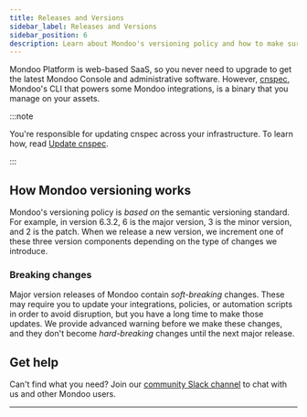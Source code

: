 ```yaml
---
title: Releases and Versions
sidebar_label: Releases and Versions
sidebar_position: 6
description: Learn about Mondoo's versioning policy and how to make sure you have the latest release
---
```


Mondoo Platform is web-based SaaS, so you never need to upgrade to get the latest Mondoo Console and administrative software. However, [cnspec](/platform/infra/opsys/mondoo-cnspec/), Mondoo's CLI that powers some Mondoo integrations, is a binary that you manage on your assets.

:::note

You're responsible for updating cnspec across your infrastructure. To learn how, read [Update cnspec](/cnspec/cnspec-adv-install/update/).

:::

## How Mondoo versioning works

Mondoo's versioning policy is _based on_ the semantic versioning standard. For example, in version 6.3.2, 6 is the major version, 3 is the minor version, and 2 is the patch. When we release a new version, we increment one of these three version components depending on the type of changes we introduce.

### Breaking changes

Major version releases of Mondoo contain _soft-breaking_ changes. These may require you to update your integrations, policies, or automation scripts in order to avoid disruption, but you have a long time to make those updates. We provide advanced warning before we make these changes, and they don't become _hard-breaking_ changes until the next major release.

## Get help

Can't find what you need? Join our <a href="https://mondoo.link/slack">community Slack channel</a> to chat with us and other Mondoo users.

---
